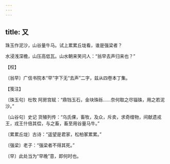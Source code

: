 ```yaml
---
---
---
```

title: 又
---







珠玉作泥沙，山谷量牛马。试上累累丘垅看，谁是强梁者？

水浸浅深檐，山压高低瓦。山水朝来笑问人：“翁早去声归来也？”





【校】


〔翁早〕广信书院本“早”字下无“去声”二字，兹从四卷本丁集。





【笺注】


〔珠玉句〕杜牧 阿房宫赋：“鼎铛玉石，金块珠砾……奈何取之尽锱铢，用之若泥沙。”

〔山谷句〕史记 货殖列传：“乌氏倮，畜牧，及众，斥卖，求奇缯物，间献遗戎王，戎王什倍其偿，与之畜，畜至用谷量马牛。”

〔累累丘垅〕古诗：“遥望是君家，松柏冢累累。”

〔强梁〕老子：“强梁者不得其死。”

〔早〕此处当为“早晚”意，即何时也。